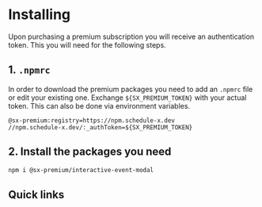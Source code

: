 # Installing

Upon purchasing a premium subscription you will receive an authentication token. This you will need for the following steps.

## 1. `.npmrc`

In order to download the premium packages you need to add an `.npmrc` file or edit your existing one. Exchange `${SX_PREMIUM_TOKEN}` with your actual token. This can also be done via environment variables.

```
@sx-premium:registry=https://npm.schedule-x.dev
//npm.schedule-x.dev/:_authToken=${SX_PREMIUM_TOKEN}
```

## 2. Install the packages you need

```bash copy
npm i @sx-premium/interactive-event-modal
```

## Quick links


<Cards num={2}>
  <Cards.Card
    arrow
    title="Interactive event modal"
    href="/docs/calendar/plugins/interactive-event-modal"
  ></Cards.Card>
  <Cards.Card
    arrow
    title="Drag-to-create plugin"
    href="/docs/calendar/plugins/drag-to-create"
  ></Cards.Card>
</Cards>

<Cards num={2}>
  <Cards.Card
    arrow
    title="Sidebar plugin"
    href="/docs/calendar/plugins/sidebar"
  ></Cards.Card>
  <Cards.Card
    arrow
    title="Resource view"
    href="/docs/calendar/resource-scheduler"
  ></Cards.Card>
</Cards>
